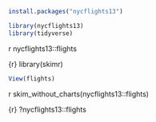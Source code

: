 ```r
install.packages("nycflights13")
```

```r
library(nycflights13)
library(tidyverse)
```

{r}
nycflights13::flights

{r}
library(skimr)

```r
View(flights)
```

{r}
skim_without_charts(nycflights13::flights)

{r}
?nycflights13::flights
